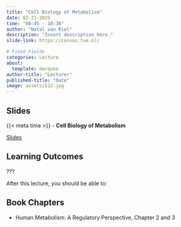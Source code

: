 ```yaml
---
title: "Cell Biology of Metabolism"
date: 02-21-2025
time: "08:45 - 10:30"
author: "Natal van Riel"
description: "Insert description here."
slide-link: https://canvas.tue.nl/

# Fixed Fields
categories: Lecture
about:
  template: marquee
author-title: "Lecturer"
published-title: "Date"
image: assets/512.jpg
---
```


## Slides
::: slide-deck
{{< meta time >}} - **Cell Biology of Metabolism**

::: slides
[Slides]({{< meta slide-link >}})
:::
:::

## Learning Outcomes

::: {.callout-important title="Principal Learning Outcome ?"}
???
:::

After this lecture, you should be able to:


## Book Chapters

- Human Metabolism: A Regulatory Perspective, Chapter 2 and 3
